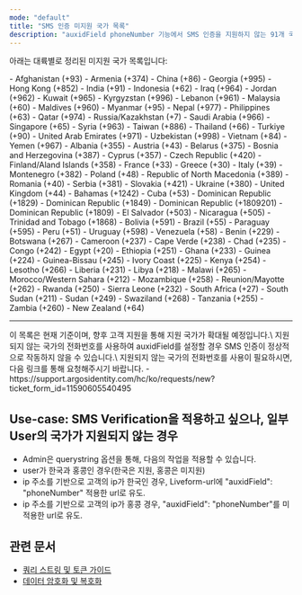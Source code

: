 ```yaml
---
mode: "default"
title: "SMS 인증 미지원 국가 목록"
description: "auxidField phoneNumber 기능에서 SMS 인증을 지원하지 않는 91개 국가의 상세 목록입니다."
---
```

아래는 대륙별로 정리된 미지원 국가 목록입니다:

<AccordionGroup>
  <Accordion title="Asia (아시아) - 29개국">
    - Afghanistan (+93)
    - Armenia (+374)
    - China (+86)
    - Georgia (+995)
    - Hong Kong (+852)
    - India (+91)
    - Indonesia (+62)
    - Iraq (+964)
    - Jordan (+962)
    - Kuwait (+965)
    - Kyrgyzstan (+996)
    - Lebanon (+961)
    - Malaysia (+60)
    - Maldives (+960)
    - Myanmar (+95)
    - Nepal (+977)
    - Philippines (+63)
    - Qatar (+974)
    - Russia/Kazakhstan (+7)
    - Saudi Arabia (+966)
    - Singapore (+65)
    - Syria (+963)
    - Taiwan (+886)
    - Thailand (+66)
    - Turkiye (+90)
    - United Arab Emirates (+971)
    - Uzbekistan (+998)
    - Vietnam (+84)
    - Yemen (+967)
  </Accordion>
  
  <Accordion title="Europe (유럽) - 18개국">
    - Albania (+355)
    - Austria (+43)
    - Belarus (+375)
    - Bosnia and Herzegovina (+387)
    - Cyprus (+357)
    - Czech Republic (+420)
    - Finland/Aland Islands (+358)
    - France (+33)
    - Greece (+30)
    - Italy (+39)
    - Montenegro (+382)
    - Poland (+48)
    - Republic of North Macedonia (+389)
    - Romania (+40)
    - Serbia (+381)
    - Slovakia (+421)
    - Ukraine (+380)
    - United Kingdom (+44)
  </Accordion>
  
  <Accordion title="North America/Caribbean (북미/카리브해) - 9개국">
    - Bahamas (+1242)
    - Cuba (+53)
    - Dominican Republic (+1829)
    - Dominican Republic (+1849)
    - Dominican Republic (+1809201)
    - Dominican Republic (+1809)
    - El Salvador (+503)
    - Nicaragua (+505)
    - Trinidad and Tobago (+1868)
  </Accordion>
  
  <Accordion title="South America (남미) - 6개국">
    - Bolivia (+591)
    - Brazil (+55)
    - Paraguay (+595)
    - Peru (+51)
    - Uruguay (+598)
    - Venezuela (+58)
  </Accordion>
  
  <Accordion title="Africa (아프리카) - 28개국">
    - Benin (+229)
    - Botswana (+267)
    - Cameroon (+237)
    - Cape Verde (+238)
    - Chad (+235)
    - Congo (+242)
    - Egypt (+20)
    - Ethiopia (+251)
    - Ghana (+233)
    - Guinea (+224)
    - Guinea-Bissau (+245)
    - Ivory Coast (+225)
    - Kenya (+254)
    - Lesotho (+266)
    - Liberia (+231)
    - Libya (+218)
    - Malawi (+265)
    - Morocco/Western Sahara (+212)
    - Mozambique (+258)
    - Reunion/Mayotte (+262)
    - Rwanda (+250)
    - Sierra Leone (+232)
    - South Africa (+27)
    - South Sudan (+211)
    - Sudan (+249)
    - Swaziland (+268)
    - Tanzania (+255)
    - Zambia (+260)
  </Accordion>
  
  <Accordion title="Oceania (오세아니아) - 1개국">
    - New Zealand (+64)
  </Accordion>
</AccordionGroup>

---
<Note>
  이 목록은 현재 기준이며, 향후 고객 지원을 통해 지원 국가가 확대될 예정입니다.\
  지원되지 않는 국가의 전화번호를 사용하여 auxidField를 설정할 경우 SMS 인증이 정상적으로 작동하지 않을 수 있습니다.\
  지원되지 않는 국가의 전화번호를 사용이 필요하시면, 다음 링크를 통해 요청해주시기 바랍니다.
  - https://support.argosidentity.com/hc/ko/requests/new?ticket_form_id=11590605540495
</Note>

## Use-case: SMS Verification을 적용하고 싶으나, 일부 User의 국가가 지원되지 않는 경우
- Admin은 querystring 옵션을 통해, 다음의 작업을 적용할 수 있습니다.
- user가 한국과 홍콩인 경우(한국은 지원, 홍콩은 미지원)
- ip 주소를 기반으로 고객의 ip가 한국인 경우, Liveform-url에 "auxidField": "phoneNumber" 적용한 url로 유도.
- ip 주소를 기반으로 고객의 ip가 홍콩 경우, "auxidField": "phoneNumber"를 미적용한 url로 유도.



## 관련 문서
- [쿼리 스트링 및 토큰 가이드](/getting-started/ko/liveform-url/querystring-and-token-guide)
- [데이터 암호화 및 복호화](/getting-started/ko/encrypt-and-decrypt-data/overview) 